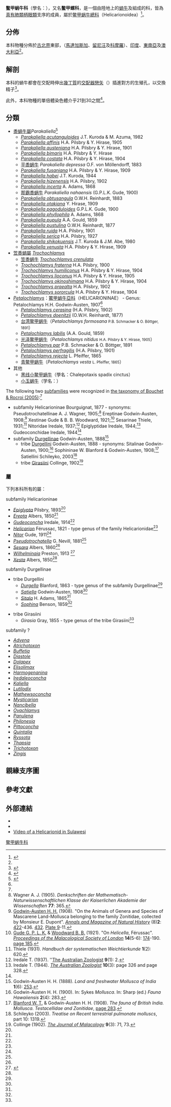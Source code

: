 {{Automatic Taxobox
| image = Erepta setiliris Reunion 0410.jpg
| image_caption = Five worn [[gastropod_shell|shells]] of ''[[Erepta_setiliris|Erepta setiliris]]'' at [[Réunion|Réunion]] island
| taxon =Helicarionidae
| authority = [[Jules_René_Bourguignat|Bourguignat]], 1877<ref>Bourguignat J. R. (1877). "Description de deux nouveaux genres algériens, suive d'une classification des families et des genres de Mollusques terrestres et fluviatiles du système européen". ''[[Bulletin_de_la_Société_des_Sciences_Physiques_et_Naturelles_de_Toulouse|Bulletin de la Société des Sciences Physiques et Naturelles de Toulouse]]'' '''3'''(1): 49-101. page 64.</ref>
}}

'''鳖甲蜗牛科'''（學名：{{lang|la|Helicarionidae}}），又名'''鳖甲螺科'''{{r|shelldoc_000027}}，是一個由陸地上的[[蝸牛|蝸牛]]及{{link-en|半蛞蝓|Semi-slug}}組成的科，皆為[[真有肺類|真有肺類]][[柄眼類|柄眼類]]支序的成員，屬於[[鳖甲蜗牛總科|鳖甲蜗牛總科]]（Helicarionoidea）<ref name="Bouchet 2005">{{Bouchet 2005}}</ref>。

==分佈==
本科物種分佈於[[古北界|古北界]]東部，{{link-en|马尔加什共和国|Malagasy Republic|马尔加什}}（[[馬達加斯加|馬達加斯加]]、[[留尼汪|留尼汪]]及[[科摩羅|科摩羅]]）、[[印度|印度]]、[[東南亞|東南亞]]及[[澳大利亞|澳大利亞]]<ref name="Hausdorf 2000"/>。

==解剖==
本科的蝸牛都會在交配時伸出[[幾丁質|幾丁質]]的[[交配器|交配器]][[戀矢|戀矢]]（{{lang|en|love dart}}）插進對方的生殖孔，以交換精子<ref>{{cite web |url=https://www.facebook.com/WretchNancy/posts/682769265072028 |title=記用蝸牛來作實驗 |date=2013-07-19 |language=zh-hant }}</ref>。

此外，本科物種的單倍體染色體介乎21到30之間<ref name = "Barker">{{cite book| author = G. M. Barker| title = The Biology of Terrestrial Molluscs| url = http://books.google.com/?id=WlvX-9Wt0toC| year = 2001| publisher = CABI| isbn = 978-0-85199-318-8| page = 139 }}</ref>。

==分類==
*[[黍蝸牛屬|黍蝸牛屬]]''Parakaliella''<ref name=bagniliggia>{{cite web |url=http://www.bagniliggia.it/WMSD/HtmFamily/HELICARIONIDAEN.htm |title=World Mollusc Species DB: Family: Helicarionidae |accessdate=2015-05-12 |language=en }}</ref>
** ''[[Parakaliella_acutanguloides|Parakaliella acutanguloides]]'' J.T. Kuroda & M. Azuma, 1982
** ''[[Parakaliella_affinis|Parakaliella affinis]]'' H.A. Pilsbry & Y. Hirase, 1905
** ''[[Parakaliella_austeniana|Parakaliella austeniana]]'' H.A. Pilsbry & Y. Hirase, 1901
** ''[[Parakaliella_bimaris|Parakaliella bimaris]]'' H.A. Pilsbry & Y. Hirase
** ''[[Parakaliella_costata|Parakaliella costata]]'' H.A. Pilsbry & Y. Hirase, 1904
**[[平黍蜗牛|平黍蜗牛]] ''Parakaliella depressa'' O.F. von Möllendorff, 1883
** ''[[Parakaliella_fusaniana|Parakaliella fusaniana]]'' H.A. Pilsbry & Y. Hirase, 1909
** ''[[Parakaliella_habei|Parakaliella habei]]'' J.T. Kuroda, 1944
** ''[[Parakaliella_hizenensis|Parakaliella hizenensis]]'' H.A. Pilsbry, 1902
** ''[[Parakaliella_incerta|Parakaliella incerta]]'' A. Adams, 1868
**[[那霸黍蜗牛|那霸黍蜗牛]] ''Parakaliella nahaensis'' (G.P.L.K. Gude, 1900)
** ''[[Parakaliella_obtusangula|Parakaliella obtusangula]]'' O.W.H. Reinhardt, 1883
** ''[[Parakaliella_otakiana|Parakaliella otakiana]]'' Y. Hirase, 1909
** ''[[Parakaliella_pagoduloides|Parakaliella pagoduloides]]'' G.P.L.K. Gude, 1900
** ''[[Parakaliella_phyllophila|Parakaliella phyllophila]]'' A. Adams, 1868
** ''[[Parakaliella_pupula|Parakaliella pupula]]'' A.A. Gould, 1859
** ''[[Parakaliella_pustulina|Parakaliella pustulina]]'' O.W.H. Reinhardt, 1877
** ''[[Parakaliella_ruida|Parakaliella ruida]]'' H.A. Pilsbry, 1901
** ''[[Parakaliella_serica|Parakaliella serica]]'' H.A. Pilsbry, 1927
** ''[[Parakaliella_shikokuensis|Parakaliella shikokuensis]]'' J.T. Kuroda & J.M. Abe, 1980
** ''[[Parakaliella_venusta|Parakaliella venusta]]'' H.A. Pilsbry & Y. Hirase, 1909 
*[[笠黍蝸屬|笠黍蝸屬]] ''[[Trochochlamys|Trochochlamys]]'' {{small|[[波部忠重|T. Habe,]] 1946}}
**[[笠黍蜗牛|笠黍蜗牛]] ''[[Trochochlamys_crenulata|Trochochlamys crenulata]]''  {{small|G.P.L.K. Gude, 1900}}
** ''[[Trochochlamys_fraterna|Trochochlamys fraterna]]'' H.A. Pilsbry, 1900
** ''[[Trochochlamys_humiliconus|Trochochlamys humiliconus]]''  H.A. Pilsbry & Y. Hirase, 1904
** ''[[Trochochlamys_lioconus|Trochochlamys lioconus]]'' H.A. Pilsbry & Y. Hirase, 1905
** ''[[Trochochlamys_okinoshimana|Trochochlamys okinoshimana]]''  H.A. Pilsbry & Y. Hirase, 1904
** ''[[Trochochlamys_praealta|Trochochlamys praealta]]''  H.A. Pilsbry, 1902
** ''[[Trochochlamys_sororcula|Trochochlamys sororcula]]''  H.A. Pilsbry & Y. Hirase, 1904
*''[[Petalochlamys|Petalochlamys]]''：[[鱉甲蝸牛亞科|鱉甲蝸牛亞科]]（HELICARIONINAE） - Genus: Petalochlamys H.H. Godwin-Austen, 1907<ref name=bagniliggia />
**''[[Petalochlamys_cerasina|Petalochlamys cerasina]]'' (H.A. Pilsbry, 1902)
**''[[Petalochlamys_doenitzii|Petalochlamys doenitzii]]'' (O.W.H. Reinhardt, 1877)
**[[台湾鳖甲蜗牛|台湾鳖甲蜗牛]]（''Petalochlamys formosana'' <small>P.B. Schmacker & O. Böttger, 1891</small>）
**''[[Petalochlamys_labilis|Petalochlamys labilis]]'' (A.A. Gould, 1859)
**[[光泽鳖甲蜗牛|光泽鳖甲蜗牛]]（''Petalochlamys nitidus'' <small>H.A. Pilsbry & Y. Hirase, 1905</small>）
**''[[Petalochlamys_par|Petalochlamys par]]'' P.B. Schmacker & O. Böttger, 1891
**''[[Petalochlamys_perfragilis|Petalochlamys perfragilis]]'' (H.A. Pilsbry, 1901)
**''[[Petalochlamys_rejecta|Petalochlamys rejecta]]'' L. Pfeiffer, 1865
**[[青鳖甲蜗牛|青鳖甲蜗牛]]（''Petalochlamys vesta'' <small>L. Pfeiffer, 1865</small>）
*其他
**[[黑线小鳖甲蜗牛|黑线小鳖甲蜗牛]]（學名：Chalepotaxis spadix cinctus）
**[[小玉蜗牛|小玉蜗牛]]（学名：''{{lang|la|Ibycus hiraseanus}}''）

The following two [[subfamily|subfamilies]] were recognized in [[Taxonomy_of_the_Gastropoda_(Bouchet_&_Rocroi,_2005)|the taxonomy of Bouchet & Rocroi (2005)]]:<ref name="Bouchet 2005"/>
* subfamily Helicarioninae Bourguignat, 1877 - synonyms: Pseudotrochatellinae A. J. Wagner, 1905;<ref>Wagner A. J. (1905).<!--before 25 May--> ''Denkschriften der Mathematisch-Naturwissenschaftlichen Klasse der Kaiserlichen Akademie der Wissenschaften'' '''77''': 365.</ref> Ereptinae Godwin-Austen, 1908;<ref>[[Henry_Haversham_Godwin-Austen|Godwin-Austen H. H.]] (1908). "On the Animals of Genera and Species of Mascarene Land-Mollusca belonging to the family Zonitidae, collected by Monsieur E. Dupont". ''[[Annals_and_Magazine_of_Natural_History|Annals and Magazine of Natural History]]'' (8)'''2''': [http://www.archive.org/stream/annalsmagazineof821908lond#page/422/mode/2up 422]-436. [http://www.archive.org/stream/annalsmagazineof821908lond#page/432/mode/2up 432]. [http://www.archive.org/stream/annalsmagazineof821908lond#page/n606/mode/1up Plate 9]-11.</ref> Xestinae Gude & B. B. Woodward, 1921;<ref>[[Gerard_Pierre_Laurent_Kalshoven_Gude|Gude G. P. L. K.]] & [[Bernard_Barham_Woodward|Woodward B. B.]] (1921).<!--24 October--> "On ''Helicella'', Férussac". ''[[Proceedings_of_the_Malacological_Society_of_London|Proceedings of the Malacological Society of London]]'' '''14'''(5-6): [http://www.archive.org/stream/proceedingsofmal1415192023mala#page/n213/mode/2up 174]-190. [http://www.archive.org/stream/proceedingsofmal1415192023mala#page/n223/mode/2up page 185].</ref> Sesarinae Thiele, 1931;<ref>Thiele (1931).<!--before 31 October--> ''Handbuch der systematischen Weichtierkunde'' '''1'''(2): 620.</ref> Nitoridae Iredale, 1937;<ref>Iredale T. (1937). ''[[The_Australian_Zoologist|The Australian Zoologist]] '''9'''(1): 2.</ref> Epiglyptidae Iredale, 1944;<ref name="Iredale 1944">Iredale T. (1944). ''[[The_Australian_Zoologist|The Australian Zoologist]]'' '''10'''(3): page 326 and page 328.</ref> Gudeoconchidae Iredale, 1944<ref name="Iredale 1944"/>
* subfamily [[Durgellinae|Durgellinae]] Godwin-Austen, 1888<ref>Godwin-Austen H. H. (1888). ''Land and freshwater Mollusca of India'' '''1'''(6): [http://www.archive.org/stream/landfreshwatermo01godw#page/252/mode/2up 253].</ref>
** tribe [[Durgellini|Durgellini]] Godwin-Austen, 1888 - synonyms: Sitalinae Godwin-Austen, 1900;<ref>Godwin-Austen H. H. (1900). In: Sykes ''Mollusca''. In: Sharp (ed.) ''Fauna Hawaiiensis'' '''2'''(4): 283.</ref> Sophininae W. Blanford & Godwin-Austen, 1908;<ref>[[William_Thomas_Blanford|Blanford W. T.]] & Godwin-Austen H. H. (1908). ''The fauna of British India. Mollusca. Testacellidae and Zonitidae'', [http://www.archive.org/stream/molluscatestacel00blaniala#page/282/mode/2up page 283].</ref> Satiellini Schileyko, 2003<ref>Schileyko (2003). ''Treatise on Recent terrestrial pulmonate molluscs'', part 10: 1319.</ref>
** tribe [[Girasiini|Girasiini]] Collinge, 1902<ref>Collinge (1902).<!--29 September--> ''[[The_Journal_of_Malacology|The Journal of Malacology]]'' '''9'''(3): 71, 73.</ref>

===屬===
下列本科所有的屬：

subfamily Helicarioninae
* ''[[Epiglypta|Epiglypta]]'' Pilsbry, 1893<ref name="Bouchet 2005"/>
* ''[[Erepta|Erepta]]'' Albers, 1850<ref name="Bouchet 2005"/>
* ''[[Gudeoconcha|Gudeoconcha]]''  Iredale, 1914<ref name="Bouchet 2005"/>
* ''[[Helicarion|Helicarion]]'' Férussac, 1821 - type genus of the family Helicarionidae<ref name="Bouchet 2005"/>
* ''[[Nitor|Nitor]]'' Gude, 1911<ref name="Bouchet 2005"/>
* ''[[Pseudotrochatella|Pseudotrochatella]]'' G. Nevill, 1881<ref name="Bouchet 2005"/>
* ''[[Sesara|Sesara]]'' Albers, 1860<ref name="Bouchet 2005"/>
* ''[[Wilhelminaia|Wilhelminaia]]'' Preston, 1913 <ref>{{cite journal |last=Ho |first=Wai Hoong |title=A Review Of The Land-Snail Fauna of Singapore |journal=''[[The_Raffles_Bulletin_of_Zoology|The Raffles Bulletin of Zoology]]'' |year=1995 |volume=43 |issue=1 |pages=91-113 |url=http://malaypeninsularsnail.myspecies.info/node/30 |language=en }}</ref>
* ''[[Xesta|Xesta]]'' Albers, 1850<ref name="Bouchet 2005"/>

subfamily Durgellinae
* tribe Durgellini
** ''[[Durgella|Durgella]]'' Blanford, 1863 - type genus of the subfamily Durgellinae<ref name="Bouchet 2005"/>
** ''[[Satiella|Satiella]]'' Godwin-Austen, 1908<ref name="Bouchet 2005"/>
** ''[[Sitala|Sitala]]'' H. Adams, 1865<ref name="Bouchet 2005"/>
** ''[[Sophina|Sophina]]'' Benson, 1859<ref name="Bouchet 2005"/>

* tribe Girasiini
** ''Girasia'' Gray, 1855 - type genus of the tribe Girasiini<ref name="Bouchet 2005"/>

subfamily ?
* ''[[Advena_(gastropod)|Advena]]''{{fact|date=July 2011}} 
* ''[[Atrichotoxon|Atrichotoxon]]''{{fact|date=July 2011}}
* ''[[Buffetia|Buffetia]]''{{fact|date=July 2011}}
* ''[[Diastole_(gastropod)|Diastole]]''{{fact|date=July 2011}}
* ''[[Dolapex|Dolapex]]''{{fact|date=July 2011}}
* ''[[Elisolimax|Elisolimax]]''{{fact|date=July 2011}}
* ''[[Harmogenanina|Harmogenanina]]''{{fact|date=July 2011}}
* ''[[Iredaleoconcha|Iredaleoconcha]]''{{fact|date=July 2011}}
* ''[[Kaliella|Kaliella]]''{{fact|date=July 2011}}
* ''[[Lutilodix|Lutilodix]]''{{fact|date=July 2011}}
* ''[[Mathewsoconcha|Mathewsoconcha]]''{{fact|date=July 2011}}
* ''[[Mysticarion|Mysticarion]]''{{fact|date=July 2011}}
* ''[[Nancibella|Nancibella]]''{{fact|date=July 2011}}
* ''[[Ovachlamys|Ovachlamys]]''{{fact|date=July 2011}}
* ''[[Panulena|Panulena]]''{{fact|date=July 2011}}
* ''[[Philonesia|Philonesia]]''{{fact|date=July 2011}}
* ''[[Pittoconcha|Pittoconcha]]''{{fact|date=July 2011}}
* ''[[Quintalia|Quintalia]]''{{fact|date=July 2011}}
* ''[[Ryssota|Ryssota]]''{{fact|date=August 2012}}
* ''[[Thapsia|Thapsia]]''{{fact|date=July 2011}}
* ''[[Trichotoxon|Trichotoxon]]''{{fact|date=July 2011}}
* ''[[Zingis|Zingis]]''{{fact|date=July 2011}}

==親緣支序圖==
{{蛞蝓下目}}

==參考文獻==
{{reflist|refs=
<ref name="shelldoc_000027">{{shelldoc_000027}}</ref>
}}

==外部連結==
{{Commons category|Helicarionidae}}
* {{Wikispecies-inline|Helicarionidae}}
* {{NCBI|id=424154|taxon=Helicarionidae}}
* [http://www.youtube.com/watch?v=81F-5MhT9XQ Video of a Helicarionid in Sulawesi]
{{Taxonbar}}
[[Category:鳖甲蜗牛科|]]